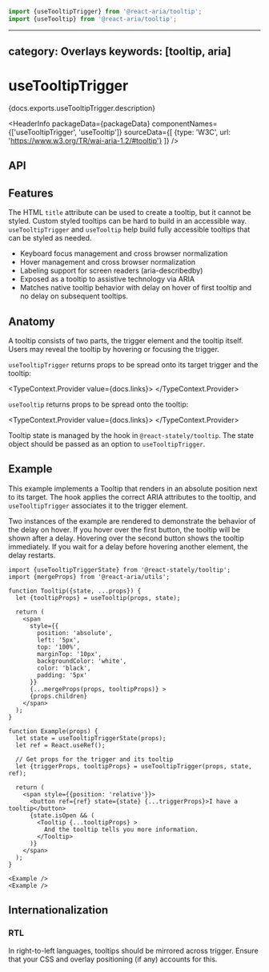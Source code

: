 <!-- Copyright 2020 Adobe. All rights reserved.
This file is licensed to you under the Apache License, Version 2.0 (the "License");
you may not use this file except in compliance with the License. You may obtain a copy
of the License at http://www.apache.org/licenses/LICENSE-2.0
Unless required by applicable law or agreed to in writing, software distributed under
the License is distributed on an "AS IS" BASIS, WITHOUT WARRANTIES OR REPRESENTATIONS
OF ANY KIND, either express or implied. See the License for the specific language
governing permissions and limitations under the License. -->



```jsx import
import {useTooltipTrigger} from '@react-aria/tooltip';
import {useTooltip} from '@react-aria/tooltip';
```

---
category: Overlays
keywords: [tooltip, aria]
---

# useTooltipTrigger

<p>{docs.exports.useTooltipTrigger.description}</p>

<HeaderInfo
  packageData={packageData}
  componentNames={['useTooltipTrigger', 'useTooltip']}
  sourceData={[
    {type: 'W3C', url: 'https://www.w3.org/TR/wai-aria-1.2/#tooltip'}
  ]} />

## API

<FunctionAPI function={docs.exports.useTooltipTrigger} links={docs.links} />
<FunctionAPI function={docs.exports.useTooltip} links={docs.links} />

## Features

The HTML `title` attribute can be used to create a tooltip, but it cannot be styled. Custom styled
tooltips can be hard to build in an accessible way. `useTooltipTrigger` and `useTooltip` help build
fully accessible tooltips that can be styled as needed.

* Keyboard focus management and cross browser normalization
* Hover management and cross browser normalization
* Labeling support for screen readers (aria-describedby)
* Exposed as a tooltip to assistive technology via ARIA
* Matches native tooltip behavior with delay on hover of first tooltip and no delay on subsequent tooltips.

## Anatomy

A tooltip consists of two parts, the trigger element and the tooltip itself.
Users may reveal the tooltip by hovering or focusing the trigger.

`useTooltipTrigger` returns props to be spread onto its target trigger and the tooltip:

<TypeContext.Provider value={docs.links}>
  <InterfaceType properties={docs.links[docs.exports.useTooltipTrigger.return.id].properties} />
</TypeContext.Provider>

`useTooltip` returns props to be spread onto the tooltip:

<TypeContext.Provider value={docs.links}>
  <InterfaceType properties={docs.links[docs.exports.useTooltip.return.id].properties} />
</TypeContext.Provider>

Tooltip state is managed by the <TypeLink links={statelyDocs.links} type={statelyDocs.exports.useTooltipTriggerState} />
hook in `@react-stately/tooltip`. The state object should be passed as an option to `useTooltipTrigger`.

## Example

This example implements a Tooltip that renders in an absolute position next to its target. The <TypeLink links={docs.links} type={docs.exports.useTooltip} /> hook applies the correct ARIA attributes to the tooltip, and `useTooltipTrigger` associates it to the trigger element.

Two instances of the example are rendered to demonstrate the behavior of the delay on hover. If you hover over the first button, the tooltip will be shown after a delay. Hovering over the second button shows the tooltip immediately. If you wait for a delay before hovering another element, the delay restarts.

```tsx example
import {useTooltipTriggerState} from '@react-stately/tooltip';
import {mergeProps} from '@react-aria/utils';

function Tooltip({state, ...props}) {
  let {tooltipProps} = useTooltip(props, state);

  return (
    <span
      style={{
        position: 'absolute',
        left: '5px',
        top: '100%',
        marginTop: '10px',
        backgroundColor: 'white',
        color: 'black',
        padding: '5px'
      }}
      {...mergeProps(props, tooltipProps)} >
      {props.children}
    </span>
  );
}

function Example(props) {
  let state = useTooltipTriggerState(props);
  let ref = React.useRef();

  // Get props for the trigger and its tooltip
  let {triggerProps, tooltipProps} = useTooltipTrigger(props, state, ref);

  return (
    <span style={{position: 'relative'}}>
      <button ref={ref} state={state} {...triggerProps}>I have a tooltip</button>
      {state.isOpen && (
        <Tooltip {...tooltipProps} >
          And the tooltip tells you more information.
        </Tooltip>
      )}
    </span>
  );
}

<Example />
<Example />
```

## Internationalization

### RTL

In right-to-left languages, tooltips should be mirrored across trigger. Ensure that your CSS and overlay positioning (if any) accounts for this.
